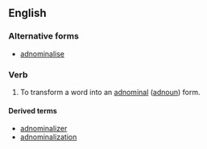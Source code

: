==English==

===Alternative forms===
*[[adnominalise]]

===Verb===
{{en-verb|adnominaliz|ing}}

# {{linguistics}} To transform a word into an [[adnominal]] ([[adnoun]]) form.

====Derived terms====
*[[adnominalizer]]
*[[adnominalization]]